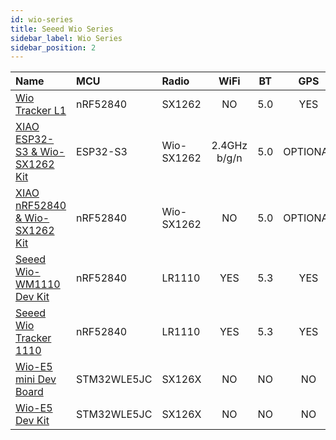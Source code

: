 ```yaml
---
id: wio-series
title: Seeed Wio Series
sidebar_label: Wio Series
sidebar_position: 2
---
```


| Name                                                                 | MCU         | Radio      |     WiFi     | BT  |   GPS    |
| :------------------------------------------------------------------- | :---------- | :--------- | :----------: | :-: | :------: |
| [Wio Tracker L1](./tracker-l1)                                       | nRF52840    | SX1262     |      NO      | 5.0 |   YES    |
| [XIAO ESP32-S3 & Wio-SX1262 Kit](./wio-sx1262s/?wio-sx1262=esp32-s3) | ESP32-S3    | Wio-SX1262 | 2.4GHz b/g/n | 5.0 | OPTIONAL |
| [XIAO nRF52840 & Wio-SX1262 Kit](./wio-sx1262s/?wio-sx1262=nrf52840) | nRF52840    | Wio-SX1262 |      NO      | 5.0 | OPTIONAL |
| [Seeed Wio-WM1110 Dev Kit](./seeed-wm1110/?wm1110=wio-sdk-wm1110)    | nRF52840    | LR1110     |     YES      | 5.3 |   YES    |
| [Seeed Wio Tracker 1110](./seeed-wm1110/?wm1110=wio-tracker-wm1110)  | nRF52840    | LR1110     |     YES      | 5.3 |   YES    |
| [Wio-E5 mini Dev Board](./seeed-wio-e5/?wio-e5=wio-e5-mini)          | STM32WLE5JC | SX126X     |      NO      | NO  |    NO    |
| [Wio-E5 Dev Kit](./seeed-wio-e5/?wio-e5=wio-e5-dev)                  | STM32WLE5JC | SX126X     |      NO      | NO  |    NO    |
